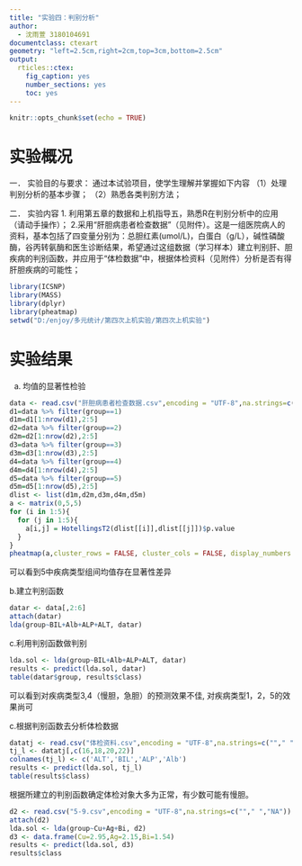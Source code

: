```yaml
---
title: "实验四：判别分析"
author:
  - 沈雨萱 3180104691
documentclass: ctexart
geometry: "left=2.5cm,right=2cm,top=3cm,bottom=2.5cm"
output:
  rticles::ctex:
    fig_caption: yes
    number_sections: yes
    toc: yes
---
```


```r
knitr::opts_chunk$set(echo = TRUE)
```

# 实验概况
一．	实验目的与要求：
通过本试验项目，使学生理解并掌握如下内容
    （1）处理判别分析的基本步骤；
    （2）熟悉各类判别方法；


二．	实验内容 
1. 利用第五章的数据和上机指导五，熟悉R在判别分析中的应用（请动手操作）；
2.采用“肝胆病患者检查数据”（见附件）。这是一组医院病人的资料，基本包括了四变量分别为：总胆红素(umol/L)，白蛋白（g/L），碱性磷酸酶，谷丙转氨酶和医生诊断结果，希望通过这组数据（学习样本）建立判别肝、胆疾病的判别函数，并应用于“体检数据”中，根据体检资料（见附件）分析是否有得肝胆疾病的可能性；


```r
library(ICSNP)
library(MASS)
library(dplyr)
library(pheatmap)
setwd("D:/enjoy/多元统计/第四次上机实验/第四次上机实验")
```

# 实验结果

a. 均值的显著性检验

```r
data <- read.csv("肝胆病患者检查数据.csv",encoding = "UTF-8",na.strings=c(""," ","NA")) 
d1=data %>% filter(group==1)
d1m=d1[1:nrow(d1),2:5]
d2=data %>% filter(group==2)
d2m=d2[1:nrow(d2),2:5]
d3=data %>% filter(group==3)
d3m=d3[1:nrow(d3),2:5]
d4=data %>% filter(group==4)
d4m=d4[1:nrow(d4),2:5]
d5=data %>% filter(group==5)
d5m=d5[1:nrow(d5),2:5]
dlist <- list(d1m,d2m,d3m,d4m,d5m)
a <- matrix(0,5,5)
for (i in 1:5){
  for (j in 1:5){
    a[i,j] = HotellingsT2(dlist[[i]],dlist[[j]])$p.value
  }
}
pheatmap(a,cluster_rows = FALSE, cluster_cols = FALSE, display_numbers = TRUE)

```

可以看到5中疾病类型组间均值存在显著性差异

b.建立判别函数
```r
datar <- data[,2:6]
attach(datar)
lda(group~BIL+Alb+ALP+ALT, datar)
```
c.利用判别函数做判别
```r
lda.sol <- lda(group~BIL+Alb+ALP+ALT, datar)
results <- predict(lda.sol, datar)
table(datar$group, results$class)
```

可以看到对疾病类型3,4（慢胆，急胆）的预测效果不佳, 对疾病类型1，2，5的效果尚可

c.根据判别函数去分析体检数据
```r
datatj <- read.csv("体检资料.csv",encoding = "UTF-8",na.strings=c(""," ","NA")) 
tj_l <- datatj[,c(16,18,20,22)]
colnames(tj_l) <- c('ALT','BIL','ALP','Alb')
results <- predict(lda.sol, tj_l)
table(results$class)
```
根据所建立的判别函数确定体检对象大多为正常，有少数可能有慢胆。
```r
d2 <- read.csv("5-9.csv",encoding = "UTF-8",na.strings=c(""," ","NA")) 
attach(d2)
lda.sol <- lda(group~Cu+Ag+Bi, d2)
d3 <- data.frame(Cu=2.95,Ag=2.15,Bi=1.54)
results <- predict(lda.sol, d3)
results$class
```
